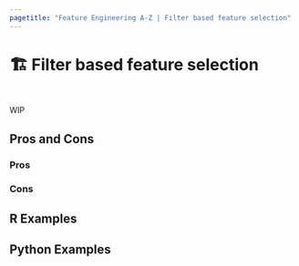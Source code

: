 ```yaml
---
pagetitle: "Feature Engineering A-Z | Filter based feature selection"
---
```


# 🏗️ Filter based feature selection {#sec-too-many-filter}

::: {style="visibility: hidden; height: 0px;"}
## Filter based feature selection
:::

WIP

## Pros and Cons

### Pros

### Cons

## R Examples

## Python Examples
